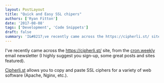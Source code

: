 ```yaml
---
layout: PostLayout
title: "Quick and Easy SSL chipers"
authors: ['Ryan Fitton']
date: '2017-08-08'
tags: ['Development', 'Code Snippets']
draft: false
summary: 'I&#8217;ve recently came across the https://cipherli.st/ site, from the cron.weekly email newsletter (I highly suggest you sign-up, some great posts and sites featured). Cipherli.st allows you to copy and paste SSL ciphers for a variety of web software (Apache, Nginx, etc.).'
---
```


I've recently came across the <https://cipherli.st/> site, from the [cron.weekly](https://www.cronweekly.com/) email newsletter (I highly suggest you sign-up, some great posts and sites featured).

[Cipherli.st](https://cipherli.st/) allows you to copy and paste SSL ciphers for a variety of web software (Apache, Nginx, etc.).
